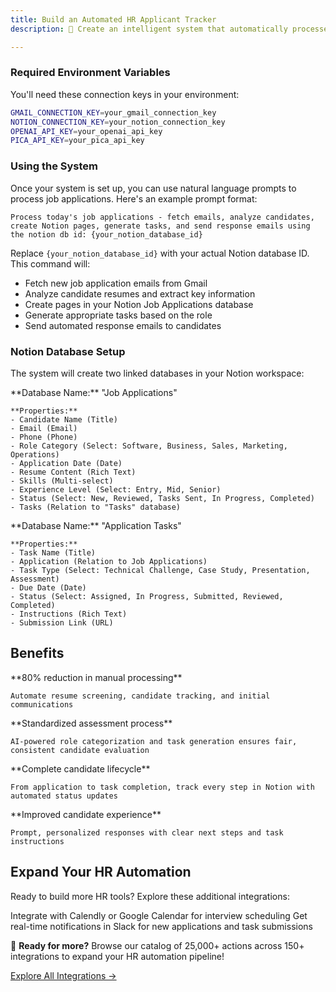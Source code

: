 ```yaml
---
title: Build an Automated HR Applicant Tracker
description: 🚀 Create an intelligent system that automatically processes job applications, analyzes resumes with LLM, generates personalized tasks, and tracks candidates in Notion.

---
```



<WhatWeWillDo platformNames='Gmail, Notion accounts' projectType='Vercel AI SDK'/>

<InstallMcpServer />
<ConnectAccounts platformNames='Gmail and Notion accounts'/>
<AddConnections platforms={[{'name': 'Gmail', 'code': 'gmail'}, {'name': 'Notion', 'code': 'notion'}]} />

### Required Environment Variables

You'll need these connection keys in your environment:

```bash Environment Setup
GMAIL_CONNECTION_KEY=your_gmail_connection_key
NOTION_CONNECTION_KEY=your_notion_connection_key
OPENAI_API_KEY=your_openai_api_key
PICA_API_KEY=your_pica_api_key
```

### Using the System

Once your system is set up, you can use natural language prompts to process job applications. Here's an example prompt format:

```
Process today's job applications - fetch emails, analyze candidates, create Notion pages, generate tasks, and send response emails using the notion db id: {your_notion_database_id}
```

Replace `{your_notion_database_id}` with your actual Notion database ID. This command will:
- Fetch new job application emails from Gmail
- Analyze candidate resumes and extract key information
- Create pages in your Notion Job Applications database
- Generate appropriate tasks based on the role
- Send automated response emails to candidates

### Notion Database Setup

The system will create two linked databases in your Notion workspace:

<Tabs>
  <Tab title="Job Applications Database">
    **Database Name:** "Job Applications"
    
    **Properties:**
    - Candidate Name (Title)
    - Email (Email)
    - Phone (Phone)
    - Role Category (Select: Software, Business, Sales, Marketing, Operations)
    - Application Date (Date)
    - Resume Content (Rich Text)
    - Skills (Multi-select)
    - Experience Level (Select: Entry, Mid, Senior)
    - Status (Select: New, Reviewed, Tasks Sent, In Progress, Completed)
    - Tasks (Relation to "Tasks" database)
  </Tab>
  
  <Tab title="Application Tasks Database">
    **Database Name:** "Application Tasks"
    
    **Properties:**
    - Task Name (Title)
    - Application (Relation to Job Applications)
    - Task Type (Select: Technical Challenge, Case Study, Presentation, Assessment)
    - Due Date (Date)
    - Status (Select: Assigned, In Progress, Submitted, Reviewed, Completed)
    - Instructions (Rich Text)
    - Submission Link (URL)
  </Tab>
</Tabs>

<SetupStarterProject />

<AddRules />

<Prompts />

## Benefits

<CardGroup cols={2}>
  <Card title="Time Savings" icon="clock">
    **80% reduction in manual processing**
    
    Automate resume screening, candidate tracking, and initial communications
  </Card>
  
  <Card title="Consistent Evaluation" icon="scale">
    **Standardized assessment process**
    
    AI-powered role categorization and task generation ensures fair, consistent candidate evaluation
  </Card>
  
  <Card title="Organized Tracking" icon="list-check">
    **Complete candidate lifecycle**
    
    From application to task completion, track every step in Notion with automated status updates
  </Card>
  
  <Card title="Professional Experience" icon="star">
    **Improved candidate experience**
    
    Prompt, personalized responses with clear next steps and task instructions
  </Card>
</CardGroup>

## Expand Your HR Automation

Ready to build more HR tools? Explore these additional integrations:

<CardGroup cols={2}>
  <Card title="Calendar Scheduling" icon="calendar">
    Integrate with Calendly or Google Calendar for interview scheduling
  </Card>
  
  <Card title="Slack Notifications" icon="slack">
    Get real-time notifications in Slack for new applications and task submissions
  </Card>
  
</CardGroup>

🚀 **Ready for more?** Browse our catalog of 25,000+ actions across 150+ integrations to expand your HR automation pipeline!

[Explore All Integrations →](https://app.picaos.com/tools)